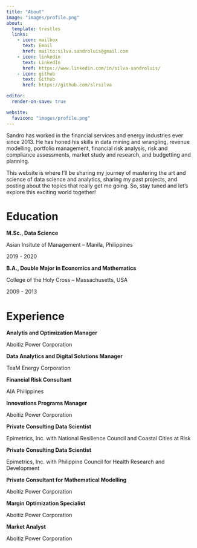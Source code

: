 ```yaml
---
title: "About"
image: "images/profile.png"
about:
  template: trestles
  links:
    - icon: mailbox
      text: Email
      href: mailto:silva.sandroluis@gmail.com
    - icon: linkedin
      text: LinkedIn
      href: https://www.linkedin.com/in/silva-sandroluis/
    - icon: github
      text: Github
      href: https://github.com/slrsilva  

editor: 
  render-on-save: true

website:
  favicon: "images/profile.png"
---
```


:::{#hero-heading}

<p class='aboutme'>Sandro has worked in the financial services and energy industries ever since 2013. He has honed his skills in data mining and wrangling, revenue modelling, portfolio management, financial risk analysis, risk and compliance assessments, market study and research, and budgetting and planning. <br>

This website is where I'll be sharing my journey of mastering the art and science of data science and analytics, sharing my past projects, and posting about the topics that really get me going. So, stay tuned and let's explore this exciting world together!</p>


# Education

<strong> M.Sc., Data Science </strong><br>
<p class='institute'>Asian Insitute of Management -- Manila, Philippines</p>
<p class='year'>2019 - 2020</p>


<strong> B.A., Double Major in Economics and Mathematics </strong><br>
<p class='institute'>College of the Holy Cross -- Massachusetts, USA</p>
<p class='year'>2009 - 2013</p>

# Experience

<strong> Analytis and Optimization Manager </strong><br>
<p class='company'>Aboitiz Power Corporation</p>

<strong> Data Analytics and Digital Solutions Manager </strong><br>
<p class='company'>TeaM Energy Corporation</p>

<strong> Financial Risk Consultant </strong><br>
<p class='company'>AIA Philippines</p>

<strong> Innovations Programs Manager </strong><br>
<p class='company'>Aboitiz Power Corporation</p>

<strong> Private Consulting Data Scientist </strong><br>
<p class='company'>Epimetrics, Inc. with National Resilience Council and Coastal Cities at Risk</p>

<strong> Private Consulting Data Scientist </strong><br>
<p class='company'>Epimetrics, Inc. with Philippine Council for Health Research and Development</p>

<strong> Private Consultant for Mathematical Modelling </strong><br>
<p class='company'>Aboitiz Power Corporation</p>

<strong> Margin Optimization Specialist </strong><br>
<p class='company'>Aboitiz Power Corporation</p>

<strong> Market Analyst</strong><br>
<p class='company'>Aboitiz Power Corporation</p>

:::


